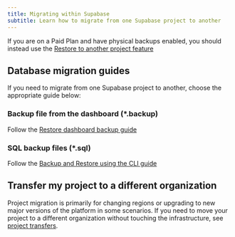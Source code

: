 ```yaml
---
title: Migrating within Supabase
subtitle: Learn how to migrate from one Supabase project to another
---
```


If you are on a Paid Plan and have physical backups enabled, you should instead use the [Restore
to another project feature](/docs/guides/platform/backups#restore-to-a-new-project)

## Database migration guides

If you need to migrate from one Supabase project to another, choose the appropriate guide below:

### Backup file from the dashboard (\*.backup)

Follow the [Restore dashboard backup guide](/docs/guides/platform/migrating-within-supabase/dashboard-restore)

### SQL backup files (\*.sql)

Follow the [Backup and Restore using the CLI guide](/docs/guides/platform/migrating-within-supabase/backup-restore)

## Transfer my project to a different organization

Project migration is primarily for changing regions or upgrading to new major versions of the platform in some scenarios. If you need to move your project to a different organization without touching the infrastructure, see [project transfers](/docs/guides/platform/project-transfer).

